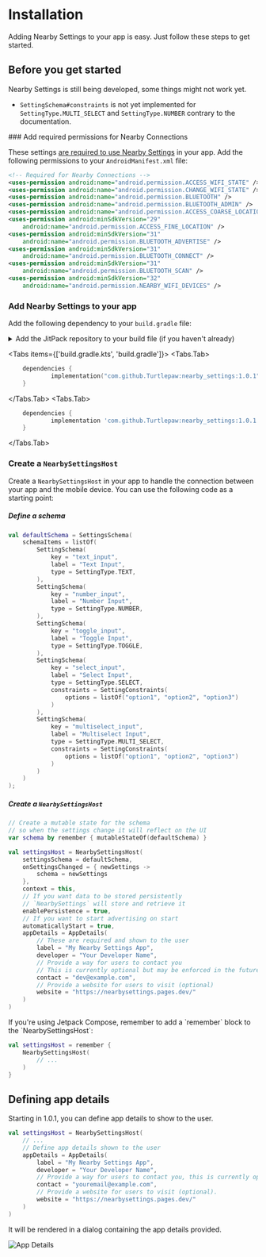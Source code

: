 
# Installation

Adding Nearby Settings to your app is easy. Just follow these steps to get started.

## Before you get started

Nearby Settings is still being developed, some things might not work yet.

- `SettingSchema#constraints` is not yet implemented for `SettingType.MULTI_SELECT` and `SettingType.NUMBER` contrary to the documentation.

<Steps>
### Add required permissions for Nearby Connections

These settings [are required to use Nearby Settings](https://developers.google.com/nearby/connections/android/get-started#request_permissions) in your app. Add the following permissions to your `AndroidManifest.xml` file:

```xml
<!-- Required for Nearby Connections -->
<uses-permission android:name="android.permission.ACCESS_WIFI_STATE" />
<uses-permission android:name="android.permission.CHANGE_WIFI_STATE" />
<uses-permission android:name="android.permission.BLUETOOTH" />
<uses-permission android:name="android.permission.BLUETOOTH_ADMIN" />
<uses-permission android:name="android.permission.ACCESS_COARSE_LOCATION" />
<uses-permission android:minSdkVersion="29"
    android:name="android.permission.ACCESS_FINE_LOCATION" />
<uses-permission android:minSdkVersion="31"
    android:name="android.permission.BLUETOOTH_ADVERTISE" />
<uses-permission android:minSdkVersion="31"
    android:name="android.permission.BLUETOOTH_CONNECT" />
<uses-permission android:minSdkVersion="31"
    android:name="android.permission.BLUETOOTH_SCAN" />
<uses-permission android:minSdkVersion="32"
    android:name="android.permission.NEARBY_WIFI_DEVICES" />
```

### Add Nearby Settings to your app

Add the following dependency to your `build.gradle` file:

<details>
<summary>Add the JitPack repository to your build file (if you haven't already)</summary>

<Tabs items={['build.gradle.kts', 'build.gradle']}>
  <Tabs.Tab>
  
  ```kotlin {5}
	dependencyResolutionManagement {
		repositoriesMode.set(RepositoriesMode.FAIL_ON_PROJECT_REPOS)
		repositories {
			mavenCentral()
            maven { url = java.net.URI("https://jitpack.io") }
		}
	}
```
</Tabs.Tab>
  <Tabs.Tab>
  
  ```gradle {5}
	dependencyResolutionManagement {
		repositoriesMode.set(RepositoriesMode.FAIL_ON_PROJECT_REPOS)
		repositories {
			mavenCentral()
			maven { url 'https://jitpack.io' }
		}
	}
```
</Tabs.Tab>
</Tabs>

</details>

<Tabs items={['build.gradle.kts', 'build.gradle']}>
  <Tabs.Tab>
  
```kotlin {2}
	dependencies {
	        implementation("com.github.Turtlepaw:nearby_settings:1.0.1")
	}
```
</Tabs.Tab>
  <Tabs.Tab>
  
```gradle {2}
	dependencies {
	        implementation 'com.github.Turtlepaw:nearby_settings:1.0.1'
	}
``` 
</Tabs.Tab>
</Tabs>

### Create a `NearbySettingsHost`

Create a `NearbySettingsHost` in your app to handle the connection between your app and the mobile device. You can use the following code as a starting point:

##### Define a schema

```kotlin
val defaultSchema = SettingsSchema(
    schemaItems = listOf(
        SettingSchema(
            key = "text_input",
            label = "Text Input",
            type = SettingType.TEXT,
        ),
        SettingSchema(
            key = "number_input",
            label = "Number Input",
            type = SettingType.NUMBER,
        ),
        SettingSchema(
            key = "toggle_input",
            label = "Toggle Input",
            type = SettingType.TOGGLE,
        ),
        SettingSchema(
            key = "select_input",
            label = "Select Input",
            type = SettingType.SELECT,
            constraints = SettingConstraints(
                options = listOf("option1", "option2", "option3")
            )
        ),
        SettingSchema(
            key = "multiselect_input",
            label = "Multiselect Input",
            type = SettingType.MULTI_SELECT,
            constraints = SettingConstraints(
                options = listOf("option1", "option2", "option3")
            )
        )
    )
);
```

##### Create a `NearbySettingsHost`

```kotlin
// Create a mutable state for the schema
// so when the settings change it will reflect on the UI
var schema by remember { mutableStateOf(defaultSchema) }

val settingsHost = NearbySettingsHost(
    settingsSchema = defaultSchema,
    onSettingsChanged = { newSettings ->
        schema = newSettings
    },
    context = this,
    // If you want data to be stored persistently
    // `NearbySettings` will store and retrieve it
    enablePersistence = true,
    // If you want to start advertising on start
    automaticallyStart = true,
    appDetails = AppDetails(
        // These are required and shown to the user
        label = "My Nearby Settings App",
        developer = "Your Developer Name",
        // Provide a way for users to contact you
        // This is currently optional but may be enforced in the future
        contact = "dev@example.com",
        // Provide a website for users to visit (optional)
        website = "https://nearbysettings.pages.dev/"
    )
)
```

<Callout type="info">
If you're using Jetpack Compose, remember to add a `remember` block to the `NearbySettingsHost`:

```kotlin
val settingsHost = remember {
    NearbySettingsHost(
        // ...
    )
}
```

</Callout>

</Steps>

## Defining app details

Starting in 1.0.1, you can define app details to show to the user.

```kotlin
val settingsHost = NearbySettingsHost(
    // ...
    // Define app details shown to the user
    appDetails = AppDetails(
        label = "My Nearby Settings App",
        developer = "Your Developer Name",
        // Provide a way for users to contact you, this is currently optional but may be enforced in the future.
        contact = "youremail@example.com",
        // Provide a website for users to visit (optional).
        website = "https://nearbysettings.pages.dev/"
    )
)
```

It will be rendered in a dialog containing the app details provided.

<Image src="/app_details.png" alt="App Details" width={200} />
